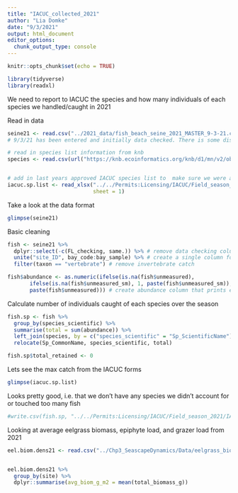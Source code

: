 ```yaml
---
title: "IACUC_collected_2021"
author: "Lia Domke"
date: "9/3/2021"
output: html_document
editor_options: 
  chunk_output_type: console
---
```


```r
knitr::opts_chunk$set(echo = TRUE)
```

```r
library(tidyverse)
library(readxl)
```

We need to report to IACUC the species and how many individuals of each species we handled/caught in 2021

Read in data
```r
seine21 <- read.csv("../2021_data/fish_beach_seine_2021_MASTER_9-3-21.csv", stringsAsFactors = FALSE) #make sure its the most up to date.
# 9/3/21 has been entered and initially data checked. There is some discrepancy that hasn't been resolved yet for Shinaku small shiners (tbd exactly how many we caught). So there will be an offset of between 5 - 250 shiners

# read in species list information from knb
species <- read.csv(url("https://knb.ecoinformatics.org/knb/d1/mn/v2/object/urn%3Auuid%3A08b8bcd1-3451-4a3a-a9ee-f3ad8b1a437e"), header = TRUE, stringsAsFactors = FALSE)


# add in last years approved IACUC species list to  make sure we were approved to collect said fish
iacuc.sp.list <- read_xlsx("../../Permits:Licensing/IACUC/Field_season_2021/IACUC_species_2021.xlsx",
                           sheet = 1)
```

Take a look at the data format
```r
glimpse(seine21)
```

Basic cleaning
```r
fish <- seine21 %>%
  dplyr::select(-c(FL_checking, same.)) %>% # remove data checking columns
  unite("site_ID", bay_code:bay_sample) %>% # create a single column for site code
  filter(taxon == "vertebrate") # remove invertebrate catch

fish$abundance <- as.numeric(ifelse(is.na(fish$unmeasured), 
       ifelse(is.na(fish$unmeasured_sm), 1, paste(fish$unmeasured_sm)), 
       paste(fish$unmeasured))) # create abundance column that prints either a 1 or actual number of fish     caught
```

Calculate number of individuals caught of each species over the season
```r
fish.sp <- fish %>% 
  group_by(species_scientific) %>%
  summarise(total = sum(abundance)) %>%
  left_join(species, by = c("species_scientific" = "Sp_ScientificName"), ("species_common" = "Sp_CommonName")) %>%
  relocate(Sp_CommonName, species_scientific, total)

fish.sp$total_retained <- 0
```

Lets see the max catch from the IACUC forms
```r
glimpse(iacuc.sp.list)
```

Looks pretty good, i.e. that we don't have any species we didn't account for or touched too many fish
```r
#write.csv(fish.sp, "../../Permits:Licensing/IACUC/Field_season_2021/IACUC_collected_2021.csv")
```

Looking at average eelgrass biomass, epiphyte load, and grazer load from 2021
```r
eel.biom.dens21 <- read.csv("../Chp3_SeascapeDynamics/Data/eelgrass_biom_2021.csv", stringsAsFactors = FALSE, header = TRUE)


eel.biom.dens21 %>%
  group_by(site) %>%
  dplyr::summarise(avg_biom_g_m2 = mean(total_biomass_g))
```

